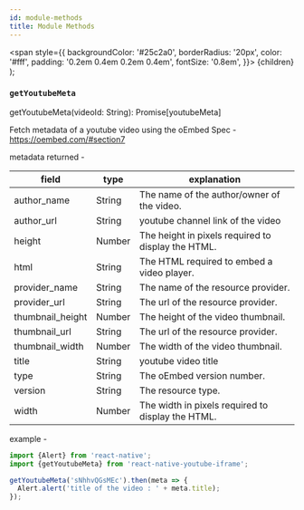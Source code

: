 ```yaml
---
id: module-methods
title: Module Methods
---
```


  <span
    style={{
      backgroundColor: '#25c2a0',
      borderRadius: '20px',
      color: '#fff',
      padding: '0.2em 0.4em 0.2em 0.4em',
      fontSize: '0.8em',
    }}>
    {children}
  </span>
);

### `getYoutubeMeta`

<Type>getYoutubeMeta(videoId: String): Promise[youtubeMeta]</Type>

Fetch metadata of a youtube video using the oEmbed Spec - https://oembed.com/#section7

metadata returned -

| field            | type   | explanation                                        |
| ---------------- | ------ | -------------------------------------------------- |
| author_name      | String | The name of the author/owner of the video.         |
| author_url       | String | youtube channel link of the video                  |
| height           | Number | The height in pixels required to display the HTML. |
| html             | String | The HTML required to embed a video player.         |
| provider_name    | String | The name of the resource provider.                 |
| provider_url     | String | The url of the resource provider.                  |
| thumbnail_height | Number | The height of the video thumbnail.                 |
| thumbnail_url    | String | The url of the resource provider.                  |
| thumbnail_width  | Number | The width of the video thumbnail.                  |
| title            | String | youtube video title                                |
| type             | String | The oEmbed version number.                         |
| version          | String | The resource type.                                 |
| width            | Number | The width in pixels required to display the HTML.  |

example -

```javascript
import {Alert} from 'react-native';
import {getYoutubeMeta} from 'react-native-youtube-iframe';

getYoutubeMeta('sNhhvQGsMEc').then(meta => {
  Alert.alert('title of the video : ' + meta.title);
});
```
